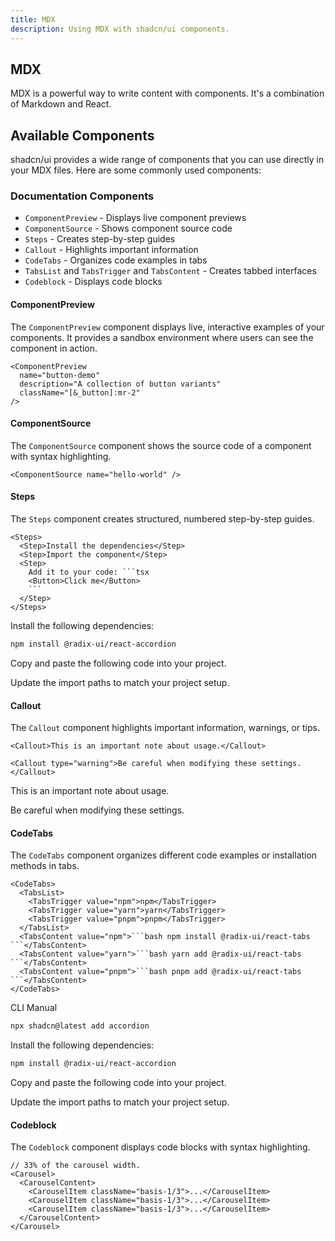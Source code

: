 ```yaml
---
title: MDX
description: Using MDX with shadcn/ui components.
---
```


## MDX

MDX is a powerful way to write content with components. It's a combination of
Markdown and React.

## Available Components

shadcn/ui provides a wide range of components that you can use directly in your MDX files. Here are some commonly used components:

### Documentation Components

- `ComponentPreview` - Displays live component previews
- `ComponentSource` - Shows component source code
- `Steps` - Creates step-by-step guides
- `Callout` - Highlights important information
- `CodeTabs` - Organizes code examples in tabs
- `TabsList` and `TabsTrigger` and `TabsContent` - Creates tabbed interfaces
- `Codeblock` - Displays code blocks

#### ComponentPreview

The `ComponentPreview` component displays live, interactive examples of your components. It provides a sandbox environment where users can see the component in action.

```mdx
<ComponentPreview
  name="button-demo"
  description="A collection of button variants"
  className="[&_button]:mr-2"
/>
```

#### ComponentSource

The `ComponentSource` component shows the source code of a component with syntax highlighting.

```mdx
<ComponentSource name="hello-world" />
```

#### Steps

The `Steps` component creates structured, numbered step-by-step guides.

````mdx
<Steps>
  <Step>Install the dependencies</Step>
  <Step>Import the component</Step>
  <Step>
    Add it to your code: ```tsx
    <Button>Click me</Button>
    ```
  </Step>
</Steps>
````

<CodeTabs>
<Steps>

<Step>Install the following dependencies:</Step>

```bash
npm install @radix-ui/react-accordion
```

<Step>Copy and paste the following code into your project.</Step>

<ComponentSource name="hello-world" />

<Step>Update the import paths to match your project setup.</Step>

</Steps>
</CodeTabs>

#### Callout

The `Callout` component highlights important information, warnings, or tips.

```mdx
<Callout>This is an important note about usage.</Callout>

<Callout type="warning">Be careful when modifying these settings.</Callout>
```

<div className="grid grid-cols-1 gap-2">
  <Callout>This is an important note about usage.</Callout>

  <Callout type="warning">Be careful when modifying these settings.</Callout>
</div>

#### CodeTabs

The `CodeTabs` component organizes different code examples or installation methods in tabs.

````mdx
<CodeTabs>
  <TabsList>
    <TabsTrigger value="npm">npm</TabsTrigger>
    <TabsTrigger value="yarn">yarn</TabsTrigger>
    <TabsTrigger value="pnpm">pnpm</TabsTrigger>
  </TabsList>
  <TabsContent value="npm">```bash npm install @radix-ui/react-tabs ```</TabsContent>
  <TabsContent value="yarn">```bash yarn add @radix-ui/react-tabs ```</TabsContent>
  <TabsContent value="pnpm">```bash pnpm add @radix-ui/react-tabs ```</TabsContent>
</CodeTabs>
````

<CodeTabs>

<TabsList>
  <TabsTrigger value="cli">CLI</TabsTrigger>
  <TabsTrigger value="manual">Manual</TabsTrigger>
</TabsList>

<TabsContent value="cli">

```bash
npx shadcn@latest add accordion
```

</TabsContent>

<TabsContent value="manual">

<Steps>

<Step>Install the following dependencies:</Step>

```bash
npm install @radix-ui/react-accordion
```

<Step>Copy and paste the following code into your project.</Step>

<ComponentSource name="hello-world" />

<Step>Update the import paths to match your project setup.</Step>

</Steps>

</TabsContent>

</CodeTabs>

#### Codeblock

The `Codeblock` component displays code blocks with syntax highlighting.

```tsx title="Example" showLineNumbers {4-6}
// 33% of the carousel width.
<Carousel>
  <CarouselContent>
    <CarouselItem className="basis-1/3">...</CarouselItem>
    <CarouselItem className="basis-1/3">...</CarouselItem>
    <CarouselItem className="basis-1/3">...</CarouselItem>
  </CarouselContent>
</Carousel>
```

